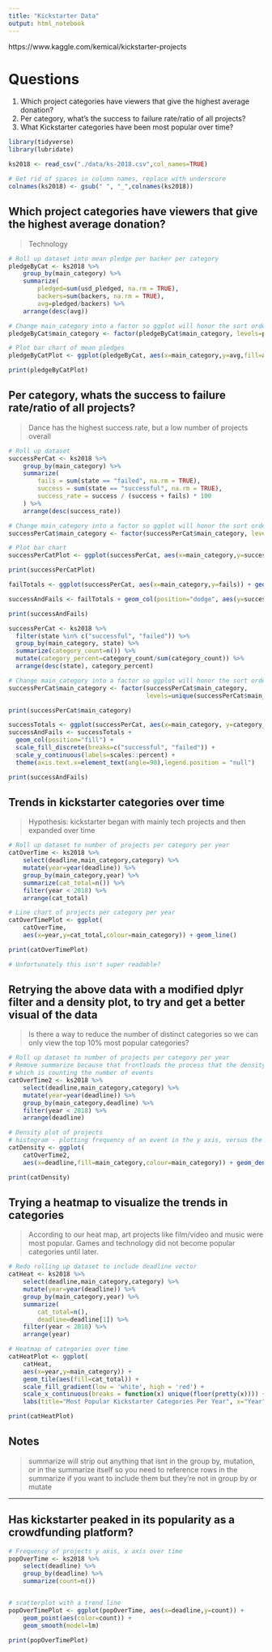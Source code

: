 ```yaml
---
title: "Kickstarter Data"
output: html_notebook
---
```


https://www.kaggle.com/kemical/kickstarter-projects 

# Questions

1. Which project categories have viewers that give the highest average donation?
2. Per category, what's the success to failure rate/ratio of all projects?
3. What Kickstarter categories have been most popular over time?

```r
library(tidyverse)
library(lubridate)
```

```r
ks2018 <- read_csv("./data/ks-2018.csv",col_names=TRUE)
```

```r
# Get rid of spaces in column names, replace with underscore
colnames(ks2018) <- gsub(" ", "_",colnames(ks2018))
```

## Which project categories have viewers that give the highest average donation?
> Technology

```r

# Roll up dataset into mean pledge per backer per category
pledgeByCat <- ks2018 %>%
    group_by(main_category) %>%
    summarize(
        pledged=sum(usd_pledged, na.rm = TRUE),
        backers=sum(backers, na.rm = TRUE),
        avg=pledged/backers) %>%
    arrange(desc(avg))

# Change main_category into a factor so ggplot will honor the sort order
pledgeByCat$main_category <- factor(pledgeByCat$main_category, levels=pledgeByCat$main_category)

# Plot bar chart of mean pledges
pledgeByCatPlot <- ggplot(pledgeByCat, aes(x=main_category,y=avg,fill=avg)) + geom_col() + labs(title="Avg Pledge By Category Per Backer", x="Category",y="Avg Pledge Per Backer") + theme(axis.text.x=element_text(angle=90),legend.position = "null")

print(pledgeByCatPlot)

```

## Per category, whats the success to failure rate/ratio of all projects?
> Dance has the highest success rate, but a low number of projects overall

```r

# Roll up dataset
successPerCat <- ks2018 %>%
    group_by(main_category) %>%
    summarize(
        fails = sum(state == "failed", na.rm = TRUE),
        success = sum(state == "successful", na.rm = TRUE),
        success_rate = success / (success + fails) * 100
    ) %>%
    arrange(desc(success_rate))

# Change main_category into a factor so ggplot will honor the sort order
successPerCat$main_category <- factor(successPerCat$main_category, levels=successPerCat$main_category)

# Plot bar chart
successPerCatPlot <- ggplot(successPerCat, aes(x=main_category,y=success_rate,fill=success_rate)) + geom_col() + labs(title="Percent Success Per Category", x="Category",y="Percentage Successes") + theme(axis.text.x=element_text(angle=90),legend.position = "null")

print(successPerCatPlot)

failTotals <- ggplot(successPerCat, aes(x=main_category,y=fails)) + geom_col()

successAndFails <- failTotals + geom_col(position="dodge", aes(y=success,fill=factor(success))) + theme(axis.text.x=element_text(angle=90),legend.position = "null")

print(successAndFails)

```

```r

successPerCat <- ks2018 %>%
  filter(state %in% c("successful", "failed")) %>%
  group_by(main_category, state) %>%
  summarize(category_count=n()) %>%
  mutate(category_percent=category_count/sum(category_count)) %>%
  arrange(desc(state), category_percent)

# Change main_category into a factor so ggplot will honor the sort order
successPerCat$main_category <- factor(successPerCat$main_category,
                                      levels=unique(successPerCat$main_category))

print(successPerCat$main_category)

successTotals <- ggplot(successPerCat, aes(x=main_category, y=category_percent, fill=state)) + geom_col()
successAndFails <- successTotals + 
  geom_col(position="fill") + 
  scale_fill_discrete(breaks=c("successful", "failed")) + 
  scale_y_continuous(labels=scales::percent) +
  theme(axis.text.x=element_text(angle=90),legend.position = "null")

print(successAndFails)
```

## Trends in kickstarter categories over time

> Hypothesis: kickstarter began with mainly tech projects and then expanded over time

```r

# Roll up dataset to number of projects per category per year
catOverTime <- ks2018 %>%
    select(deadline,main_category,category) %>%
    mutate(year=year(deadline)) %>%
    group_by(main_category,year) %>%
    summarize(cat_total=n()) %>%
    filter(year < 2018) %>%
    arrange(cat_total)

# Line chart of projects per category per year
catOverTimePlot <- ggplot(
    catOverTime, 
    aes(x=year,y=cat_total,colour=main_category)) + geom_line()

print(catOverTimePlot)

# Unfortunately this isn't super readable?
```
## Retrying the above data with a modified dplyr filter and a density plot, to try and get a better visual of the data

> Is there a way to reduce the number of distinct categories so we can only view the top 10% most popular categories?

```r

# Roll up dataset to number of projects per category per year
# Remove summarize because that frontloads the process that the density plot wants to do
# which is counting the number of events
catOverTime2 <- ks2018 %>%
    select(deadline,main_category,category) %>%
    mutate(year=year(deadline)) %>%
    group_by(main_category,deadline) %>%
    filter(year < 2018) %>%
    arrange(deadline)

# Density plot of projects
# histogram - plotting frequency of an event in the y axis, versus the scale/groups in the x axis
catDensity <- ggplot(
    catOverTime2,
    aes(x=deadline,fill=main_category,colour=main_category)) + geom_density(alpha = 0.1)

print(catDensity)
```

## Trying a heatmap to visualize the trends in categories

> According to our heat map, art projects like film/video and music were most popular. Games and technology did not become popular categories until later.

```r

# Redo rolling up dataset to include deadline vector
catHeat <- ks2018 %>%
    select(deadline,main_category,category) %>%
    mutate(year=year(deadline)) %>%
    group_by(main_category,year) %>%
    summarize(
        cat_total=n(), 
        deadline=deadline[1]) %>%
    filter(year < 2018) %>%
    arrange(year)

# Heatmap of categories over time
catHeatPlot <- ggplot(
    catHeat, 
    aes(x=year,y=main_category)) + 
    geom_tile(aes(fill=cat_total)) + 
    scale_fill_gradient(low = 'white', high = 'red') +
    scale_x_continuous(breaks = function(x) unique(floor(pretty(x)))) + 
    labs(title="Most Popular Kickstarter Categories Per Year", x="Year",y="Main Category")

print(catHeatPlot)

```

## Notes
> summarize will strip out anything that isnt in the group by, mutation, or in the summarize itself
> so you need to reference rows in the summarize if you want to include them but they're not in group by or mutate

---

## Has kickstarter peaked in its popularity as a crowdfunding platform?

```r
# Frequency of projects y axis, x axis over time
popOverTime <- ks2018 %>%
    select(deadline) %>%
    group_by(deadline) %>%
    summarize(count=n())


# scatterplot with a trend line
popOverTimePlot <- ggplot(popOverTime, aes(x=deadline,y=count)) +
    geom_point(aes(color=count)) +
    geom_smooth(model=lm)

print(popOverTimePlot)
```

